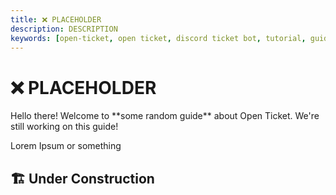 ```yaml
---
title: ❌ PLACEHOLDER
description: DESCRIPTION
keywords: [open-ticket, open ticket, discord ticket bot, tutorial, guide, article, TODOTODOTODTODOTDOTODOTODO]
---
```

<head>
    <link rel="apple-touch-icon" href="/img/logo_vertical.png"/>
</head>

# ❌ PLACEHOLDER
<FlexHorizontal>
<div style={{width:"50%"}} className="otdocs-flex-mobile-width">
Hello there! Welcome to <C color="blue">**some random guide**</C> about Open Ticket. We're still working on this guide!

Lorem Ipsum or something
</div>
<div style={{width:"50%"}} className="otdocs-flex-mobile-width">
    <StyledTitle title="PLACEHOLDER" description="Lorem Ipsum Description"></StyledTitle>
</div>
</FlexHorizontal>

<Divider></Divider>
## 🏗️ Under Construction